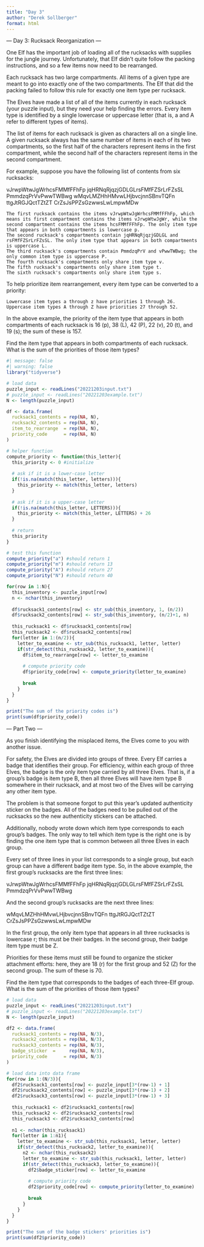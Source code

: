 ```yaml
---
title: "Day 3"
author: "Derek Sollberger"
format: html
---
```


--- Day 3: Rucksack Reorganization ---

One Elf has the important job of loading all of the rucksacks with supplies for the jungle journey. Unfortunately, that Elf didn't quite follow the packing instructions, and so a few items now need to be rearranged.

Each rucksack has two large compartments. All items of a given type are meant to go into exactly one of the two compartments. The Elf that did the packing failed to follow this rule for exactly one item type per rucksack.

The Elves have made a list of all of the items currently in each rucksack (your puzzle input), but they need your help finding the errors. Every item type is identified by a single lowercase or uppercase letter (that is, a and A refer to different types of items).

The list of items for each rucksack is given as characters all on a single line. A given rucksack always has the same number of items in each of its two compartments, so the first half of the characters represent items in the first compartment, while the second half of the characters represent items in the second compartment.

For example, suppose you have the following list of contents from six rucksacks:

vJrwpWtwJgWrhcsFMMfFFhFp
jqHRNqRjqzjGDLGLrsFMfFZSrLrFZsSL
PmmdzqPrVvPwwTWBwg
wMqvLMZHhHMvwLHjbvcjnnSBnvTQFn
ttgJtRGJQctTZtZT
CrZsJsPPZsGzwwsLwLmpwMDw

    The first rucksack contains the items vJrwpWtwJgWrhcsFMMfFFhFp, which means its first compartment contains the items vJrwpWtwJgWr, while the second compartment contains the items hcsFMMfFFhFp. The only item type that appears in both compartments is lowercase p.
    The second rucksack's compartments contain jqHRNqRjqzjGDLGL and rsFMfFZSrLrFZsSL. The only item type that appears in both compartments is uppercase L.
    The third rucksack's compartments contain PmmdzqPrV and vPwwTWBwg; the only common item type is uppercase P.
    The fourth rucksack's compartments only share item type v.
    The fifth rucksack's compartments only share item type t.
    The sixth rucksack's compartments only share item type s.

To help prioritize item rearrangement, every item type can be converted to a priority:

    Lowercase item types a through z have priorities 1 through 26.
    Uppercase item types A through Z have priorities 27 through 52.

In the above example, the priority of the item type that appears in both compartments of each rucksack is 16 (p), 38 (L), 42 (P), 22 (v), 20 (t), and 19 (s); the sum of these is 157.

Find the item type that appears in both compartments of each rucksack. What is the sum of the priorities of those item types?


```r
#| message: false
#| warning: false
library("tidyverse")

# load data
puzzle_input <- readLines("20221203input.txt")
# puzzle_input <- readLines("20221203example.txt")
N <- length(puzzle_input)

df <- data.frame(
  rucksack1_contents = rep(NA, N),
  rucksack2_contents = rep(NA, N),
  item_to_rearrange  = rep(NA, N),
  priority_code      = rep(NA, N)
)
```

```r
# helper function
compute_priority <- function(this_letter){
  this_priority <- 0 #initialize
  
  # ask if it is a lower-case letter
  if(!is.na(match(this_letter, letters))){
    this_priority <- match(this_letter, letters)
  }
  
  # ask if it is a upper-case letter
  if(!is.na(match(this_letter, LETTERS))){
    this_priority <- match(this_letter, LETTERS) + 26
  }
  
  # return
  this_priority
}

# test this function
compute_priority("a") #should return 1
compute_priority("m") #should return 13
compute_priority("A") #should return 27
compute_priority("N") #should return 40
```

```r
for(row in 1:N){
  this_inventory <- puzzle_input[row]
  n <- nchar(this_inventory)
  
  df$rucksack1_contents[row] <- str_sub(this_inventory, 1, (n/2))
  df$rucksack2_contents[row] <- str_sub(this_inventory, (n/2)+1, n)
  
  this_rucksack1 <- df$rucksack1_contents[row]
  this_rucksack2 <- df$rucksack2_contents[row]
  for(letter in 1:(n/2)){
    letter_to_examine <- str_sub(this_rucksack1, letter, letter)
    if(str_detect(this_rucksack2, letter_to_examine)){
      df$item_to_rearrange[row] <- letter_to_examine
      
      # compute priority code
      df$priority_code[row] <- compute_priority(letter_to_examine)
      
      break
    }
  }
}

print("The sum of the priority codes is")
print(sum(df$priority_code))
```

--- Part Two ---

As you finish identifying the misplaced items, the Elves come to you with another issue.

For safety, the Elves are divided into groups of three. Every Elf carries a badge that identifies their group. For efficiency, within each group of three Elves, the badge is the only item type carried by all three Elves. That is, if a group's badge is item type B, then all three Elves will have item type B somewhere in their rucksack, and at most two of the Elves will be carrying any other item type.

The problem is that someone forgot to put this year's updated authenticity sticker on the badges. All of the badges need to be pulled out of the rucksacks so the new authenticity stickers can be attached.

Additionally, nobody wrote down which item type corresponds to each group's badges. The only way to tell which item type is the right one is by finding the one item type that is common between all three Elves in each group.

Every set of three lines in your list corresponds to a single group, but each group can have a different badge item type. So, in the above example, the first group's rucksacks are the first three lines:

vJrwpWtwJgWrhcsFMMfFFhFp
jqHRNqRjqzjGDLGLrsFMfFZSrLrFZsSL
PmmdzqPrVvPwwTWBwg

And the second group's rucksacks are the next three lines:

wMqvLMZHhHMvwLHjbvcjnnSBnvTQFn
ttgJtRGJQctTZtZT
CrZsJsPPZsGzwwsLwLmpwMDw

In the first group, the only item type that appears in all three rucksacks is lowercase r; this must be their badges. In the second group, their badge item type must be Z.

Priorities for these items must still be found to organize the sticker attachment efforts: here, they are 18 (r) for the first group and 52 (Z) for the second group. The sum of these is 70.

Find the item type that corresponds to the badges of each three-Elf group. What is the sum of the priorities of those item types?

```r
# load data
puzzle_input <- readLines("20221203input.txt")
# puzzle_input <- readLines("20221203example.txt")
N <- length(puzzle_input)

df2 <- data.frame(
  rucksack1_contents = rep(NA, N/3),
  rucksack2_contents = rep(NA, N/3),
  rucksack3_contents = rep(NA, N/3),
  badge_sticker  =     rep(NA, N/3),
  priority_code      = rep(NA, N/3)
)
```

```r
# load data into data frame
for(row in 1:(N/3)){
  df2$rucksack1_contents[row] <- puzzle_input[3*(row-1) + 1]
  df2$rucksack2_contents[row] <- puzzle_input[3*(row-1) + 2]
  df2$rucksack3_contents[row] <- puzzle_input[3*(row-1) + 3]
  
  this_rucksack1 <- df2$rucksack1_contents[row]
  this_rucksack2 <- df2$rucksack2_contents[row]
  this_rucksack3 <- df2$rucksack3_contents[row]
  
  n1 <- nchar(this_rucksack1)
  for(letter in 1:n1){
    letter_to_examine <- str_sub(this_rucksack1, letter, letter)
    if(str_detect(this_rucksack2, letter_to_examine)){
      n2 <- nchar(this_rucksack2)
      letter_to_examine <- str_sub(this_rucksack1, letter, letter)
      if(str_detect(this_rucksack3, letter_to_examine)){
        df2$badge_sticker[row] <- letter_to_examine
        
        # compute priority code
        df2$priority_code[row] <- compute_priority(letter_to_examine)
        
        break
      }
    }
  }
}

print("The sum of the badge stickers' priorities is")
print(sum(df2$priority_code))
```

